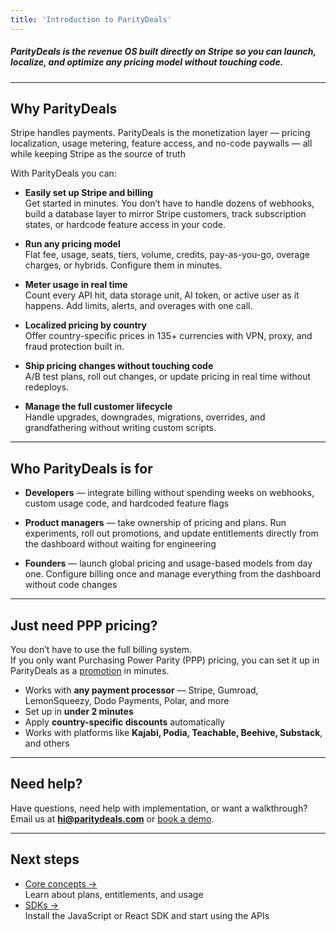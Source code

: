 ```yaml
---
title: 'Introduction to ParityDeals'
---
```


##### ParityDeals is the revenue OS built directly on Stripe so you can launch, localize, and optimize any pricing model without touching code.

---

## Why ParityDeals

Stripe handles payments. ParityDeals is the monetization layer — pricing localization, usage metering, feature access, and no-code paywalls — all while keeping Stripe as the source of truth

With ParityDeals you can:

- **Easily set up Stripe and billing**  
  Get started in minutes. You don’t have to handle dozens of webhooks, build a database layer to mirror Stripe customers, track subscription states, or hardcode feature access in your code.

- **Run any pricing model**  
  Flat fee, usage, seats, tiers, volume, credits, pay-as-you-go, overage charges, or hybrids. Configure them in minutes.

- **Meter usage in real time**  
  Count every API hit, data storage unit, AI token, or active user as it happens. Add limits, alerts, and overages with one call.

- **Localized pricing by country**  
  Offer country-specific prices in 135+ currencies with VPN, proxy, and fraud protection built in.

- **Ship pricing changes without touching code**  
  A/B test plans, roll out changes, or update pricing in real time without redeploys.

- **Manage the full customer lifecycle**  
  Handle upgrades, downgrades, migrations, overrides, and grandfathering without writing custom scripts.

---


## Who ParityDeals is for

- **Developers** — integrate billing without spending weeks on webhooks, custom usage code, and hardcoded feature flags  

- **Product managers** — take ownership of pricing and plans. Run experiments, roll out promotions, and update entitlements directly from the dashboard without waiting for engineering  

- **Founders** — launch global pricing and usage-based models from day one. Configure billing once and manage everything from the dashboard without code changes  


---

## Just need PPP pricing?

You don’t have to use the full billing system.  
If you only want Purchasing Power Parity (PPP) pricing, you can set it up in ParityDeals as a [promotion](/promotions/overview) in minutes.

- Works with **any payment processor** — Stripe, Gumroad, LemonSqueezy, Dodo Payments, Polar, and more  
- Set up in **under 2 minutes**  
- Apply **country-specific discounts** automatically  
- Works with platforms like **Kajabi, Podia, Teachable, Beehive, Substack**, and others  

---


## Need help?

Have questions, need help with implementation, or want a walkthrough?  
Email us at **hi@paritydeals.com** or [book a demo](https://tidycal.com/neravath/15-minute-meeting).

---

## Next steps

- [Core concepts →](/quickstart/start)  
  Learn about plans, entitlements, and usage  
- [SDKs →](/api-reference/authentication)  
  Install the JavaScript or React SDK and start using the APIs  
